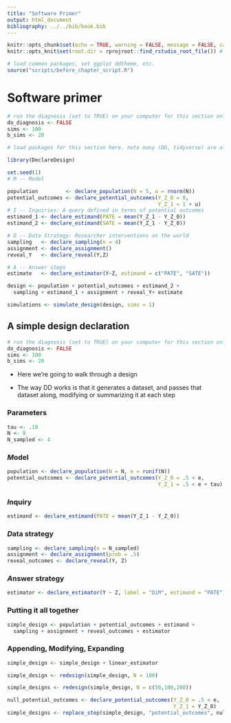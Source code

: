 ```yaml
---
title: "Software Primer"
output: html_document
bibliography: ../../bib/book.bib 
---
```


<!-- note do_bookdown is set in index.rmd, so we know if you're running just this .Rmd or compiling the book-->
```r
knitr::opts_chunk$set(echo = TRUE, warning = FALSE, message = FALSE, cache = FALSE)
knitr::opts_knit$set(root.dir = rprojroot::find_rstudio_root_file()) # files are all relative to RStudio project home
```

```r
# load common packages, set ggplot ddtheme, etc.
source("scripts/before_chapter_script.R")
```

<!-- start post here, do not edit above -->

# Software primer

<!-- make sure to rename the section title below -->

```r
# run the diagnosis (set to TRUE) on your computer for this section only before pushing to Github. no diagnosis will ever take place on github.
do_diagnosis <- FALSE
sims <- 100
b_sims <- 20
```

```r
# load packages for this section here. note many (DD, tidyverse) are already available, see scripts/package-list.R
```


```r
library(DeclareDesign)

set.seed(1) 
# M -- Model

population         <- declare_population(N = 5, u = rnorm(N))
potential_outcomes <- declare_potential_outcomes(Y_Z_0 = 0,
                                                 Y_Z_1 = 1 + u)
# I -- Inquiries: A query defined in terms of potential outcomes
estimand_1 <- declare_estimand(PATE = mean(Y_Z_1 - Y_Z_0))
estimand_2 <- declare_estimand(SATE = mean(Y_Z_1 - Y_Z_0))

# D -- Data Strategy: Researcher interventions on the world
sampling   <- declare_sampling(n = 4)
assignment <- declare_assignment()
reveal_Y   <- declare_reveal(Y,Z)

# A -- Answer steps
estimate   <- declare_estimator(Y~Z, estimand = c("PATE", "SATE"))

design <- population + potential_outcomes + estimand_2 +
  sampling + estimand_1 + assignment + reveal_Y+ estimate

simulations <- simulate_design(design, sims = 1)
```

<!-- <img src="pipedreams.pdf" alt="some text"  width="4200" height="4200"> -->






## A simple design declaration 

```r
# run the diagnosis (set to TRUE) on your computer for this section only before pushing to Github. no diagnosis will ever take place on github.
do_diagnosis <- FALSE
sims <- 100
b_sims <- 20
```

- Here we're going to walk through a design

- The way DD works is that it generates a dataset, and passes that dataset along, modifying or summarizing it at each step


### Parameters 

```r
tau <- .10
N <- 8
N_sampled <- 4
```

### $M$odel 


```r
population <- declare_population(N = N, e = runif(N)) 
potential_outcomes <- declare_potential_outcomes(Y_Z_0 = .5 < e,
                                                 Y_Z_1 = .5 < e + tau)
```

### $I$nquiry

```r
estimand <- declare_estimand(PATE = mean(Y_Z_1 - Y_Z_0))
```

### $D$ata strategy

```r
sampling <- declare_sampling(n = N_sampled)
assignment <- declare_assignment(prob = .5)
reveal_outcomes <- declare_reveal(Y, Z)
```

### $A$nswer strategy

```r
estimator <- declare_estimator(Y ~ Z, label = "DiM", estimand = "PATE")
```

### Putting it all together


```r
simple_design <- population + potential_outcomes + estimand + 
  sampling + assignment + reveal_outcomes + estimator
```

### Appending, Modifying, Expanding


```r
simple_design <- simple_design + linear_estimator
```


```r
simple_design <- redesign(simple_design, N = 100)
```

```r
simple_designs <- redesign(simple_design, N = c(50,100,200))
```

```r
null_potential_outcomes <- declare_potential_outcomes(Y_Z_0 = .5 < e,
                                                      Y_Z_1 = Y_Z_0)
simple_designs <- replace_step(simple_design, "potential_outcomes", null_potential_outcomes)
```










